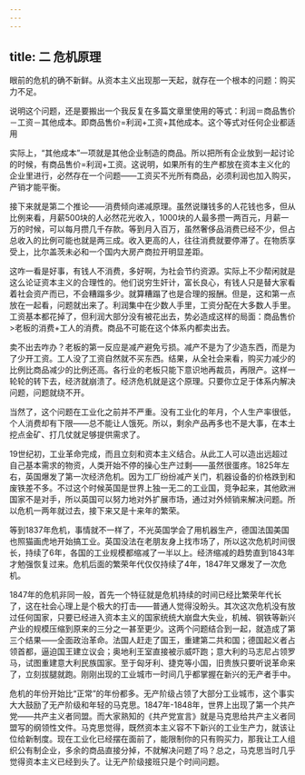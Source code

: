 ```yaml
---
---
---
```

title: 二 危机原理
---



眼前的危机的确不新鲜。从资本主义出现那一天起，就存在一个根本的问题：购买力不足。

说明这个问题，还是要搬出一个我反复在多篇文章里使用的等式：利润＝商品售价－工资－其他成本。即商品售价=利润+工资+其他成本。这个等式对任何企业都适用

实际上，“其他成本”一项就是其他企业制造的商品。所以把所有企业放到一起讨论的时候，有商品售价=利润+工资。这说明，如果所有的生产都放在资本主义化的企业里进行，必然存在一个问题——工资买不光所有商品，必须利润也加入购买，产销才能平衡。

接下来就是第二个推论——消费倾向递减原理。虽然说赚钱多的人花钱也多，但从比例来看，月薪500块的人必然花光收入，1000块的人最多攒一两百元，月薪一万的时候，可以每月攒几千存款。等到月入百万，虽然奢侈品消费已经不少，但占总收入的比例可能也就是两三成。收入更高的人，往往消费就要停滞了。在物质享受上，比尔盖茨未必和一个国内大房产商拉开明显差距。

这咋一看是好事，有钱人不消费，多好啊，为社会节约资源。实际上不少帮闲就是这么论证资本主义的合理性的。他们说穷生奸计，富长良心，有钱人只是替大家看着社会资产而已，不会糟蹋多少。就算糟蹋了也是合理的报酬。但是，这和第一点放在一起看，问题就出来了。利润集中在少数人手里，工资分配在大多数人手里。工资基本都花掉了，但利润大部分没有被花出去，势必造成这样的局面：商品售价>老板的消费+工人的消费。商品不可能在这个体系内都卖出去。

卖不出去咋办？老板的第一反应是减产避免亏损。减产不是为了少造东西，而是为了少开工资。工人没了工资自然就不买东西。结果，从全社会来看，购买力减少的比例比商品减少的比例还高。各行业的老板只能下意识地再裁员，再限产。这样一轮轮的转下去，经济就崩溃了。经济危机就是这个原理。只要你立足于体系内解决问题，问题就绕不开。

当然了，这个问题在工业化之前并不严重。没有工业化的年月，个人生产率很低，个人消费却有下限——总不能让人饿死。所以，剩余产品再多也不是大事，在本土挖点金矿、打几仗就足够提供需求了。

19世纪初，工业革命完成，而且立刻和资本主义结合。从此工人可以造出远超过自己基本需求的物资，人类开始不停的操心生产过剩——虽然很蛋疼。1825年左右，英国爆发了第一次经济危机。因为工厂纷纷减产关门，机器设备的价格跌到和废铁差不多。不过这个时候英国是世界上独一无二的工业国，竞争起来，其他欧洲国家不是对手，所以英国可以努力地对外扩展市场，通过对外倾销来解决问题。所以危机一两年就过去，接下来又是十来年的繁荣。

等到1837年危机，事情就不一样了，不光英国学会了用机器生产，德国法国美国也照猫画虎地开始搞工业。英国没法在老朋友身上找市场了，所以这次危机时间很长，持续了6年，各国的工业规模都缩减了一半以上。经济缩减的趋势直到1843年才勉强恢复过来。危机后面的繁荣年代仅仅持续了4年，1847年又爆发了一次危机。

1847年的危机非同一般，首先一个特征就是危机持续的时间已经比繁荣年代长了，这在社会心理上是个极大的打击——普通人觉得没盼头。其次这次危机没有放过任何国家，只要已经进入资本主义的国家统统大崩盘大失业，机械、钢铁等新兴产业的规模压缩到原来的三分之一甚至更少。这两个问题结合到一起，就造成了第三个结果——全面政治革命。法国人赶走了国王，重建第二共和国；德国起义者占领首都，逼迫国王建立议会；奥地利王室直接被示威吓跑；意大利的马志尼占领罗马，试图重建意大利民族国家。至于匈牙利、捷克等小国，旧贵族只要听说革命来了，立刻拔腿就跑。刚刚出现的工业城市一时间几乎都掌握在新兴的无产者手中。

危机的年份开始比“正常”的年份都多。无产阶级占领了大部分工业城市，这个事实大大鼓励了无产阶级和年轻的马克思。1847年-1848年，世界上出现了第一个共产党——共产主义者同盟。而大家熟知的《共产党宣言》就是马克思给共产主义者同盟写的纲领性文件。马克思觉得，既然资本主义容不下新兴的工业生产力，就该让位给新制度。现在工业化已经摆在面前了，能限制你的只有购买力，那我让工人组织公有制企业，多余的商品直接分掉，不就解决问题了吗？总之，马克思当时几乎觉得资本主义已经到头了。让无产阶级接班只是个时间问题。